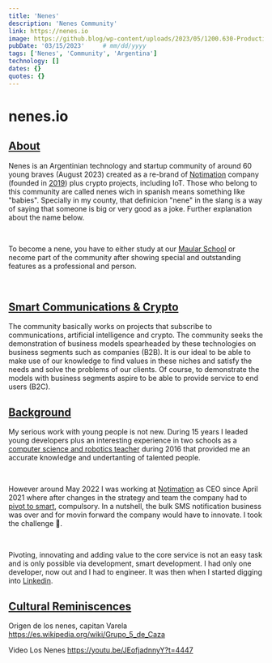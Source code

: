 ```yaml
---
title: 'Nenes'
description: 'Nenes Community'
link: https://nenes.io
image: https://github.blog/wp-content/uploads/2023/05/1200.630-Productivity-wLogo@2x.png?resize=1600%2C850
pubDate: '03/15/2023'     # mm/dd/yyyy
tags: ['Nenes', 'Community', 'Argentina']
technology: []
dates: {}
quotes: {}
---
```



# nenes.io
## [About](#about)

Nenes is an Argentinian technology and startup community of around 60 young braves (August 2023) created as a re-brand of <a href="https://notimation.com" target="_blank">Notimation</a> company (founded in <a href="/projects/notimation#notimation-origin" target="_blank">2019</a>) plus crypto projects, including IoT. Those who belong to this community are called nenes wich in spanish means something like "babies". Specially in my county, that definicion "nene" in the slang is a way of saying that someone is big or very good as a joke. Further explanation about the name below.

<br />

To become a nene, you have to either study at our <a href="/projects/maular" target="_blank"> Maular School</a> or necome part of the community after showing special and outstanding features as a professional and person.

<br />

## [Smart Communications & Crypto](#communication-and-crypto)

The community basically works on projects that subscribe to communications, artificial intelligence and crypto. The community seeks the demonstration of business models spearheaded by these technologies on business segments such as companies (B2B). It is our ideal to be able to make use of our knowledge to find values in these niches and satisfy the needs and solve the problems of our clients. Of course, to demonstrate the models with business segments aspire to be able to provide service to end users (B2C).

## [Background](#background)

My serious work with young people is not new. During 15 years I leaded young developers plus an interesting experience in two schools as a <a href="/previous/gamves#computer-science-and-robotics-teacher" target="_blank">computer science and robotics teacher</a> during 2016 that provided me an accurate knowledge and undertanting of talented people.

<br />

However around May 2022 I was working at <a href="https://notimation.com" target="_blank">Notimation</a> as CEO since April 2021 where after changes in the strategy and team the company had to <a href="/projects/notimation#pivot-to-smart" target="_blank">pivot to smart</a>, compulsory. In a nutshell, the bulk SMS notification business was over and for movin forward the company would have to innovate. I took the challenge 💪.

<br />

Pivoting, innovating and adding value to the core service is not an easy task and is only possible via development, smart development. I had only one developer, now out and I had to engineer. It was then when I started digging into <a href="https://www.linkedin.com/in/josevigil/" target="_blank">Linkedin</a>.


## [Cultural Reminiscences](#cultural-reminiscences)

Origen de los nenes, capitan Varela
https://es.wikipedia.org/wiki/Grupo_5_de_Caza

Video Los Nenes
https://youtu.be/JEofjadnnyY?t=4447




